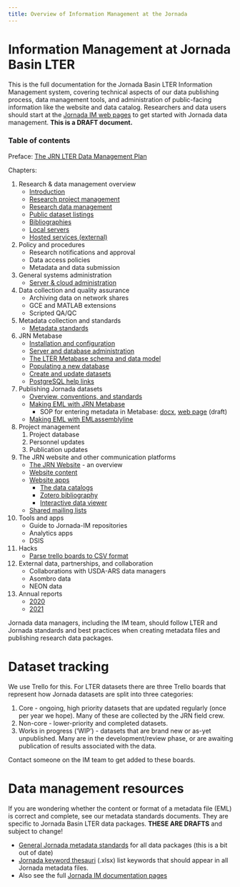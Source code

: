 ```yaml
---
title: Overview of Information Management at the Jornada
---
```


# Information Management at Jornada Basin LTER

This is the full documentation for the Jornada Basin LTER Information Management system, covering technical aspects of our data publishing process, data management tools, and administration of public-facing information like the website and data catalog. Researchers and data users should start at the [Jornada IM web pages](https://jornada-im.github.io/) to get started with Jornada data management.  **This is a DRAFT document.**

### Table of contents

Preface: [The JRN LTER Data Management Plan](JRN_LTER_data_management_plan.v3.md)

Chapters:

1. Research & data management overview
    - [Introduction](chap1-overview.md#introduction)
    - [Research project management](chap1-overview.md#research-project-management)
    - [Research data management](chap1-overview.md#research-data-management)
    - [Public dataset listings](chap1-overview.md#dataset-listings)
    - [Bibliographies](chap1-overview.md#bibliographies)
    - [Local servers](chap1-overview.md#local-computing-resources)
    - [Hosted services (external)](chap1-overview.md#hosted-resources)
    
2. Policy and procedures
    - Research notifications and approval
    - Data access policies
    - Metadata and data submission

3. General systems administration
    - [Server & cloud administration](server_admin.md)

4. Data collection and quality assurance
    - Archiving data on network shares
    - GCE and MATLAB extensions
    - Scripted QA/QC

5. Metadata collection and standards
    - [Metadata standards](jornada_metadata_standards.md)

6. JRN Metabase
    - [Installation and configuration](chap-jrn-metabase.md#setup)
    - [Server and database administration](chap-jrn-metabase.md#administration)
    - [The LTER Metabase schema and data model](chap-jrn-metabase.md#metabase-schema-and-data-model)
    - [Populating a new database](chap-jrn-metabase.md#populating-metabase)
    - [Create and update datasets](chap-jrn-metabase.md#create-and-update-datasets)
    - [PostgreSQL help links](chap-jrn-metabase.md#postgres-links)

7. Publishing Jornada datasets
    - [Overview, conventions, and standards](chap-publishing-data.md#introduction)
    - [Making EML with JRN Metabase](chap-publishing-data.md#make-eml-with-jrn-metabase-and-jerald)
        + SOP for entering metadata in Metabase: [docx](SOP_Metadata_Publishing.docx), [web page](sop_metadata_publishing) (draft)
    - [Making EML with EMLassemblyline](chap-publishing-data.md#make-eml-with-emlassemblyline)

8. Project management
	1. Project database
	2. Personnel updates
	3. Publication updates

9. The JRN website and other communication platforms
    - [The JRN Website](chap-website-and-comm.md#the-jrn-website) - an overview
    - [Website content](chap-website-and-comm.md#website-content)
    - [Website apps](chap-website-and-comm.md#website-apps)
      + [The data catalogs](chap-website-and-comm.md#data-catalogs)
      + [Zotero bibliography](chap-website-and-comm.md#zotero-bibliography)
      + [Interactive data viewer](chap-website-and-comm.md#interactive-data-viewer)
    - [Shared mailing lists](chap-website-and-comm.md#mailing-lists)


9. Tools and apps
    - Guide to Jornada-IM repositories
    - Analytics apps
    - DSIS

10. Hacks
    - [Parse trello boards to CSV format](parse_trello_boards.md)

11. External data, partnerships, and collaboration
    - Collaborations with USDA-ARS data managers
    - Asombro data
    - NEON data

12. Annual reports
    - [2020](reports/JRN_IM_annual_report_2020.md)
    - [2021](reports/JRN_IM_annual_report_2021.md)



Jornada data managers, including the IM team, should follow LTER and Jornada standards and best practices when creating metadata files and publishing research data packages. 

# Dataset tracking

We use Trello for this. For LTER datasets there are three Trello boards that represent how Jornada datasets are split into three categories:

1. Core - ongoing, high priority datasets that are updated regularly (once per year we hope). Many of these are collected by the JRN field crew.
2. Non-core - lower-priority and completed datasets.
3. Works in progress ('WIP') - datasets that are brand new or as-yet unpublished. Many are in the development/review phase, or are awaiting publication of results associated with the data.

Contact someone on the IM team to get added to these boards.

# Data management resources

If you are wondering whether the content or format of a metadata file (EML) is correct and complete, see our metadata standards documents. They are specific to Jornada Basin LTER data packages. **THESE ARE DRAFTS** and subject to change!

* [General Jornada metadata standards](https://jornada-im.github.io/documentation/JRN_metadata_standards) for all data packages (this is a bit out of date)
* [Jornada keyword thesauri](https://github.com/jornada-im/documentation/raw/main/standards_src/keyword_thesauri.xlsx) (.xlsx) list keywords that should appear in all Jornada metadata files.
* Also see the full [Jornada IM documentation pages](https://jornada-im.github.io/documentation)
